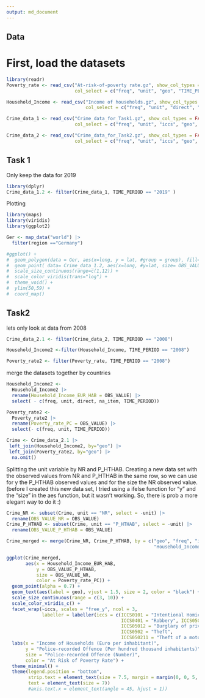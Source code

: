 ```yaml
---
output: md_document
---
```


## Data

# First, load the datasets

```r
library(readr)
Poverty_rate <- read_csv("At-risk-of-poverty rate.gz", show_col_types = FALSE, 
                         col_select = c("freq", "unit", "geo", "TIME_PERIOD", "OBS_VALUE"))

Household_Income <- read_csv("Income of households.gz", show_col_types = FALSE, 
                             col_select = c("freq", "unit", "direct", "na_item", "geo", "TIME_PERIOD", "OBS_VALUE"))

Crime_data_1 <- read_csv("Crime_data_for_Task1.gz", show_col_types = FALSE, 
                         col_select = c("freq", "unit", "iccs", "geo", "TIME_PERIOD", "OBS_VALUE"))

Crime_data_2 <- read_csv("Crime_data_for_Task2.gz", show_col_types = FALSE, 
                         col_select = c("freq", "unit", "iccs", "geo", "TIME_PERIOD", "OBS_VALUE"))
```

## Task 1

Only keep the data for 2019

```r
library(dplyr)
Crime_data_1.2 <- filter(Crime_data_1, TIME_PERIOD == "2019" )

```

Plotting

```r
library(maps)
library(viridis)
library(ggplot2)

Ger <- map_data("world") |>  
  filter(region =="Germany")

#ggplot() +
#  geom_polygon(data = Ger, aes(x=long, y = lat, #group = group), fill="grey", alpha=0.3) +
#  geom_point( data= Crime_data_1.2, aes(x=long, #y=lat, size= OBS_VALUE, color= OBS_VALUE)) +
#  scale_size_continuous(range=c(1,12)) +
#  scale_color_viridis(trans="log") +
#  theme_void() + 
#  ylim(50,59) + 
#  coord_map() 
```

## Task2

lets only look at data from 2008

```r
Crime_data_2.1 <- filter(Crime_data_2, TIME_PERIOD == "2008")

Household_Income2 <-filter(Household_Income, TIME_PERIOD == "2008")

Poverty_rate2 <- filter(Poverty_rate, TIME_PERIOD == "2008")
```

merge the datasets together by countries

```r
Household_Income2 <-
  Household_Income2 |> 
  rename(Household_Income_EUR_HAB = OBS_VALUE) |> 
  select( - c(freq, unit, direct, na_item, TIME_PERIOD))

Poverty_rate2 <-
  Poverty_rate2 |>
  rename(Poverty_rate_PC = OBS_VALUE) |> 
  select(- c(freq, unit, TIME_PERIOD))

Crime <- Crime_data_2.1 |> 
 left_join(Household_Income2, by="geo") |> 
 left_join(Poverty_rate2, by="geo") |>
  na.omit()

```

Splitting the unit variable by NR and P_HTHAB.
Creating a new data set with the observed values from NR and P_HTHAB in the same row,
so we can use for y the P_HTHAB observed values and for the size the NR observed value.
(before I created this new data set, I tried using a ifelse function for "y" and the "size" in the aes function, but it wasn't working.
So, there is prob a more elegant way to do it :)

```r

Crime_NR <- subset(Crime, unit == "NR", select = -unit) |> 
  rename(OBS_VALUE_NR = OBS_VALUE)
Crime_P_HTHAB <- subset(Crime, unit == "P_HTHAB", select = -unit) |> 
  rename(OBS_VALUE_P_HTHAB = OBS_VALUE)

Crime_merged <- merge(Crime_NR, Crime_P_HTHAB, by = c("geo", "freq", "iccs", "TIME_PERIOD", 
                                                      "Household_Income_EUR_HAB", "Poverty_rate_PC"))

ggplot(Crime_merged, 
       aes(x = Household_Income_EUR_HAB, 
           y = OBS_VALUE_P_HTHAB, 
           size = OBS_VALUE_NR, 
           color = Poverty_rate_PC)) +
  geom_point(alpha = 0.7) +
  geom_text(aes(label = geo), vjust = 1.5, size = 2, color = "black") +
  scale_size_continuous(range = c(3, 10)) +
  scale_color_viridis_c() +
  facet_wrap(~iccs, scales = "free_y", ncol = 3, 
             labeller = labeller(iccs = c(ICCS0101 = "Intentional Homicide", ICCS02011 = "Assault",
                                          ICCS0401 = "Robbery", ICCS0501 = "Burglary", 
                                          ICCS05012 = "Burglary of private residential premises",
                                          ICCS0502 = "Theft", 
                                          ICCS050211 = "Theft of a motorized land vehicle"))) +
  labs(x = "Income of Households (Euro per inhabitant)",
       y = "Police-recorded Offence (Per hundred thousand inhabitants)",
       size = "Police-recorded Offence (Number)",
       color = "At Risk of Poverty Rate") +
  theme_minimal() +
  theme(legend.position = "bottom", 
        strip.text = element_text(size = 7.5, margin = margin(0, 0, 5, 0)),
        text = element_text(size = 7))
        #axis.text.x = element_text(angle = 45, hjust = 1))
 
```
